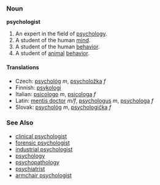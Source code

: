 === Noun ===
'''psychologist'''
# An expert in the field of [[psychology]].
# A student of the human [[mind]].
# A student of the human [[behavior]].
# A student of [[animal]] [[behavior]].
==== Translations ====
*Czech: [[psychológ]] ''m'', [[psycholožka]] ''f''
*Finnish: [[psykologi]]
*Italian: [[psicologo]] ''m'', [[psicologa]] ''f''
*Latin: [[mentis doctor]] ''m/f'', [[psychologus]] ''m'', [[psychologa]] ''f''
*Slovak: [[psychológ]] ''m'', [[psychologička]] ''f''

===See Also===
*[[clinical psychologist]]
*[[forensic psychologist]]
*[[industrial psychologist]]
*[[psychology]]
*[[psychopathology]]
*[[psychiatrist]]
*[[armchair psychologist]]